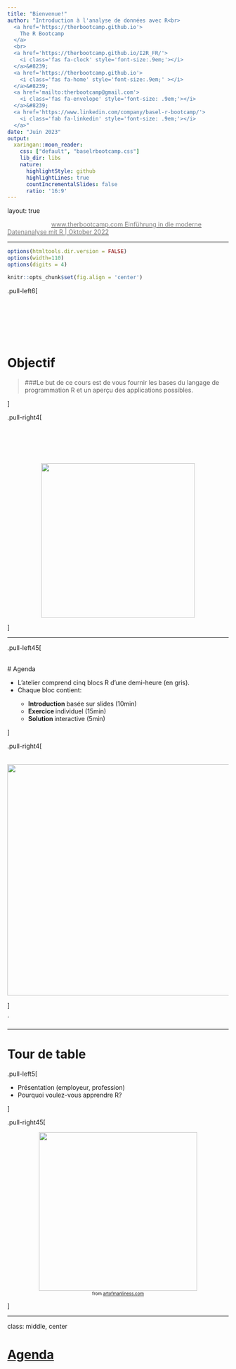 ```yaml
---
title: "Bienvenue!"
author: "Introduction à l'analyse de données avec R<br>
  <a href='https://therbootcamp.github.io'>
    The R Bootcamp
  </a>
  <br>
  <a href='https://therbootcamp.github.io/I2R_FR/'>
    <i class='fas fa-clock' style='font-size:.9em;'></i>
  </a>&#8239; 
  <a href='https://therbootcamp.github.io'>
    <i class='fas fa-home' style='font-size:.9em;' ></i>
  </a>&#8239;
  <a href='mailto:therbootcamp@gmail.com'>
    <i class='fas fa-envelope' style='font-size: .9em;'></i>
  </a>&#8239;
  <a href='https://www.linkedin.com/company/basel-r-bootcamp/'>
    <i class='fab fa-linkedin' style='font-size: .9em;'></i>
  </a>"
date: "Juin 2023"
output:
  xaringan::moon_reader:
    css: ["default", "baselrbootcamp.css"]
    lib_dir: libs
    nature:
      highlightStyle: github
      highlightLines: true
      countIncrementalSlides: false
      ratio: '16:9'
---
```


layout: true

<div class="my-footer">
  <span style="text-align:center">
    <span> 
      <img src="https://raw.githubusercontent.com/therbootcamp/therbootcamp.github.io/master/_sessions/_image/by-sa.png" height=14 style="vertical-align: middle"/>
    </span>
    <a href="https://therbootcamp.github.io/">
      <span style="padding-left:82px"> 
        <font color="#7E7E7E">
          www.therbootcamp.com
        </font>
      </span>
    </a>
    <a href="https://therbootcamp.github.io/">
      <font color="#7E7E7E">
      Einführung in die moderne Datenanalyse mit R | Oktober 2022
      </font>
    </a>
    </span>
  </div> 

---


```r
options(htmltools.dir.version = FALSE)
options(width=110)
options(digits = 4)

knitr::opts_chunk$set(fig.align = 'center')
```

<!---

.pull-left45[
<br><br><br><br><br>
# Materialien

Klicke auf <high>"....running..."</high> auf unserer Website!

<font style="font-size:28px"><a href="www.therbootcamp.com"><b>www.therbootcamp.com</b></a></font>

]

.pull-right5[

<br><br>
<iframe src="https://therbootcamp.github.io" width="500" height="500"></iframe>

]

--->

.pull-left6[

<br><br><br><br><br>


# Objectif


>###Le but de ce cours est de vous fournir les bases du langage de programmation R et un aperçu des applications possibles. 

]

.pull-right4[

<br><br><br><br>
<p align="center"><img src="https://raw.githubusercontent.com/therbootcamp/therbootcamp.github.io/master/_sessions/_image/target.png" height="350"></p>

]

---

.pull-left45[

<br>
# Agenda

<ul>
  <li class="m1"><span>L'atelier comprend cinq blocs R d'une demi-heure (en gris).</span></li>
  <li class="m2"><span>Chaque bloc contient:</span></li>
  <ul class="level">
    <li><span><b>Introduction </b>basée sur slides (10min)</span></li> 
    <li><span><b>Exercice </b>individuel (15min)</span></li> 
    <li><span><b>Solution </b>interactive (5min)</span></li> 
  </ul>
</ul>


]

.pull-right4[
<br><br>
<img src="image/schedule.png" height="525" align="center" style="padding-top:16px">

]

´

---

# Tour de table

.pull-left5[

<ul>
  <li class="m1"><span>Présentation (employeur, profession)</span></li>
  <li class="m2"><span>Pourquoi voulez-vous apprendre R?</span></li>
</ul>


]

.pull-right45[

<p align="center">
<img src="https://raw.githubusercontent.com/therbootcamp/therbootcamp.github.io/master/_sessions/_image/introductions.jpg" height="360px">
<br>
<font style="font-size:10px">from <a href="www.artofmanliness.com">artofmanliness.com</a></font>
</p>

]

---
class: middle, center

<h1><a href="https://therbootcamp.github.io/I2R_FR/index.html" >Agenda</a></h1>



